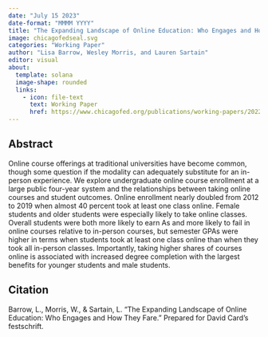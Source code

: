 ```yaml
---
date: "July 15 2023"
date-format: "MMMM YYYY"
title: "The Expanding Landscape of Online Education: Who Engages and How They Fare"
image: chicagofedseal.svg
categories: "Working Paper"
author: "Lisa Barrow, Wesley Morris, and Lauren Sartain"
editor: visual
about:
  template: solana
  image-shape: rounded
  links:
    - icon: file-text
      text: Working Paper
      href: https://www.chicagofed.org/publications/working-papers/2022/2022-52
---
```


## Abstract

Online course offerings at traditional universities have become common, though some question if the modality can adequately substitute for an in-person experience. We explore undergraduate online course enrollment at a large public four-year system and the relationships between taking online courses and student outcomes. Online enrollment nearly doubled from 2012 to 2019 when almost 40 percent took at least one class online. Female students and older students were especially likely to take online classes. Overall students were both more likely to earn As and more likely to fail in online courses relative to in-person courses, but semester GPAs were higher in terms when students took at least one class online than when they took all in-person classes. Importantly, taking higher shares of courses online is associated with increased degree completion with the largest benefits for younger students and male students.

## Citation
Barrow, L., Morris, W., & Sartain, L. “The Expanding Landscape of Online Education: Who Engages and How They Fare.” Prepared for David Card’s festschrift.
